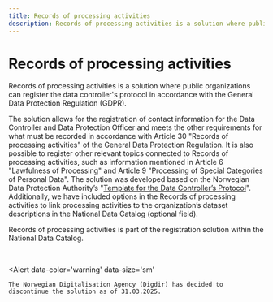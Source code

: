 ```yaml
---
title: Records of processing activities
description: Records of processing activities is a solution where public organizations can register the data controller's protocol in accordance with the General Data Protection Regulation (GDPR).
---
```


# Records of processing activities

Records of processing activities is a solution where public organizations can register the data controller's protocol in accordance with the General Data Protection Regulation (GDPR).

The solution allows for the registration of contact information for the Data Controller and Data Protection Officer and meets the other requirements for what must be recorded in accordance with Article 30 "Records of processing activities" of the General Data Protection Regulation. It is also possible to register other relevant topics connected to Records of processing activities, such as information mentioned in Article 6 "Lawfulness of Processing" and Article 9 "Processing of Special Categories of Personal Data". The solution was developed based on the Norwegian Data Protection Authority’s "[Template for the Data Controller’s Protocol](https://www.datatilsynet.no/rettigheter-og-plikter/virksomhetenes-plikter/protokoll-over-behandlingsaktiviteter/)". Additionally, we have included options in the Records of processing activities to link processing activities to the organization’s dataset descriptions in the National Data Catalog (optional field).

Records of processing activities is part of the registration solution within the National Data Catalog.

&nbsp;

<Alert
    data-color='warning'
    data-size='sm'
>
    The Norwegian Digitalisation Agency (Digdir) has decided to discontinue the solution as of 31.03.2025.
</Alert>
